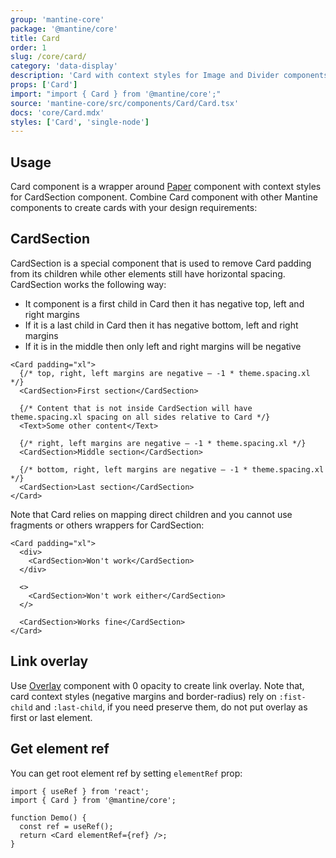 ```yaml
---
group: 'mantine-core'
package: '@mantine/core'
title: Card
order: 1
slug: /core/card/
category: 'data-display'
description: 'Card with context styles for Image and Divider components'
props: ['Card']
import: "import { Card } from '@mantine/core';"
source: 'mantine-core/src/components/Card/Card.tsx'
docs: 'core/Card.mdx'
styles: ['Card', 'single-node']
---
```



## Usage

Card component is a wrapper around [Paper](/core/paper/) component
with context styles for CardSection component.
Combine Card component with other Mantine components to create cards with your design requirements:

<Demo data={CardDemos.usage} />

## CardSection

CardSection is a special component that is used to remove Card padding from its children while other elements still have horizontal spacing.
CardSection works the following way:

- It component is a first child in Card then it has negative top, left and right margins
- If it is a last child in Card then it has negative bottom, left and right margins
- If it is in the middle then only left and right margins will be negative

```tsx
<Card padding="xl">
  {/* top, right, left margins are negative – -1 * theme.spacing.xl */}
  <CardSection>First section</CardSection>

  {/* Content that is not inside CardSection will have theme.spacing.xl spacing on all sides relative to Card */}
  <Text>Some other content</Text>

  {/* right, left margins are negative – -1 * theme.spacing.xl */}
  <CardSection>Middle section</CardSection>

  {/* bottom, right, left margins are negative – -1 * theme.spacing.xl */}
  <CardSection>Last section</CardSection>
</Card>
```

Note that Card relies on mapping direct children and you cannot use fragments or others wrappers for CardSection:

```tsx
<Card padding="xl">
  <div>
    <CardSection>Won't work</CardSection>
  </div>

  <>
    <CardSection>Won't work either</CardSection>
  </>

  <CardSection>Works fine</CardSection>
</Card>
```

## Link overlay

Use [Overlay](/core/overlay/) component with 0 opacity
to create link overlay. Note that, card context styles (negative margins and border-radius) rely on `:fist-child` and `:last-child`,
if you need preserve them, do not put overlay as first or last element.

<Demo data={CardDemos.overlay} />

## Get element ref

You can get root element ref by setting `elementRef` prop:

```tsx
import { useRef } from 'react';
import { Card } from '@mantine/core';

function Demo() {
  const ref = useRef();
  return <Card elementRef={ref} />;
}
```
